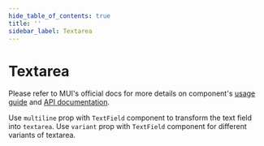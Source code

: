 ```yaml
---
hide_table_of_contents: true
title: ''
sidebar_label: Textarea
---
```




<h1 className='!m-0'>Textarea</h1>

<div className='template-bg-color' />

Please refer to MUI's official docs for more details on component's [usage guide](https://mui.com/material-ui/react-text-field/#multiline) and [API documentation](https://mui.com/material-ui/react-text-field/#api).

<Grid container spacing={6}>
  <Grid item xs={12}>
    <CardSnippet
      title='Variants'
      code={SourceCodeTextareaVariant}
    >
      <Typography className='mbe-4'>
        Use <code>multiline</code> prop with <code>TextField</code> component to transform the text field into <code>textarea</code>. Use <code>variant</code> prop with <code>TextField</code> component for different variants of textarea.
      </Typography>
      <TextareaVariant />
    </CardSnippet>
  </Grid>
</Grid>